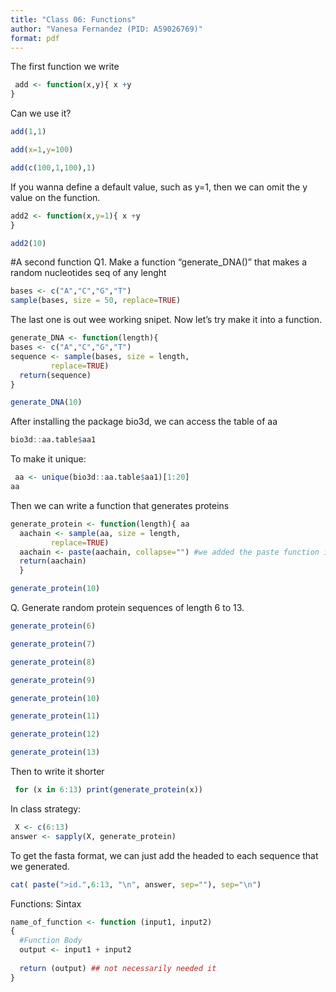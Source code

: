 ```yaml
---
title: "Class 06: Functions"
author: "Vanesa Fernandez (PID: A59026769)"
format: pdf
---
```


The first function we write
```r
 add <- function(x,y){ x +y
}
```

Can we use it?
```r
add(1,1)
```
```r
add(x=1,y=100)
```
```r
add(c(100,1,100),1)
```
If you wanna define a default value, such as y=1, then we can omit the y value on the function.

```r
add2 <- function(x,y=1){ x +y
}
```

```r
add2(10)
```
#A second function Q1. Make a function “generate_DNA()” that makes a random nucleotides seq of any lenght
```r
bases <- c("A","C","G","T")
sample(bases, size = 50, replace=TRUE)
```
The last one is out wee working snipet. Now let’s try make it into a function.
```r
generate_DNA <- function(length){
bases <- c("A","C","G","T")
sequence <- sample(bases, size = length,
         replace=TRUE)
  return(sequence)
}
```

```r
generate_DNA(10)
```

After installing the package bio3d, we can access the table of aa

```r
bio3d::aa.table$aa1
```

To make it unique:

```r
 aa <- unique(bio3d::aa.table$aa1)[1:20]
aa
```

Then we can write a function that generates proteins
```r
generate_protein <- function(length){ aa
  aachain <- sample(aa, size = length,
         replace=TRUE)
  aachain <- paste(aachain, collapse="") #we added the paste function in order
  return(aachain)
  }
```

```r
generate_protein(10)
```

Q. Generate random protein sequences of length 6 to 13.

```r
generate_protein(6)
```

```r
generate_protein(7)
```

```r
generate_protein(8)
```

```r
generate_protein(9)
```

```r
generate_protein(10)
```

```r
generate_protein(11)
```

```r
generate_protein(12)
```

```r
generate_protein(13)
```
Then to write it shorter
```r
 for (x in 6:13) print(generate_protein(x))
```

In class strategy:
```r
 X <- c(6:13)
answer <- sapply(X, generate_protein)
```

To get the fasta format, we can just add the headed to each sequence that we generated.
```r
cat( paste(">id.",6:13, "\n", answer, sep=""), sep="\n")
```

Functions: Sintax
```r
name_of_function <- function (input1, input2)
{
  #Function Body 
  output <- input1 + input2
  
  return (output) ## not necessarily needed it
}
```



